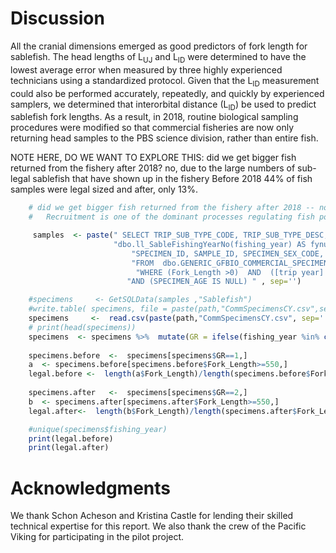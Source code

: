 # Discussion

All the cranial dimensions emerged as good predictors of fork length for sablefish.   The head lengths of L~UJ~ and L~ID~ were determined to have the lowest average error when measured by three highly experienced technicians using a standardized protocol.  Given that the L~ID~ measurement could also be performed accurately, repeatedly, and quickly by experienced samplers, we determined that interorbital distance (L~ID~) be used to predict sablefish fork lengths.   As a result, in 2018, routine biological sampling procedures were modified so that commercial fisheries are now only returning head samples to the PBS science division, rather than entire fish. 

NOTE HERE, DO WE WANT TO EXPLORE THIS: did we get bigger fish returned from the fishery after 2018?  no, due to the large numbers of sub-legal sablefish that have shown up in the fishery
Before 2018 44% of fish samples were legal sized and after, only 13%.


```r

    # did we get bigger fish returned from the fishery after 2018 -- nope because of all the baby sablefish that flooded the fishery
    #   Recruitment is one of the dominant processes regulating fish population productivity

     samples  <- paste(" SELECT TRIP_SUB_TYPE_CODE, TRIP_SUB_TYPE_DESC, [trip year], fishing_year,   ",
                       "dbo.ll_SableFishingYearNo(fishing_year) AS fynum, ",
		                   "SPECIMEN_ID, SAMPLE_ID, SPECIMEN_SEX_CODE, Fork_Length, SPECIMEN_AGE  ",
		                   "FROM  dbo.GENERIC_GFBIO_COMMERCIAL_SPECIMENS_LWSMO  ",
		                    "WHERE (Fork_Length >0)  AND  ([trip year] > 2015)   ",
                          "AND (SPECIMEN_AGE IS NULL) " , sep='')  

    #specimens     <- GetSQLData(samples ,"Sablefish")
    #write.table( specimens, file = paste(path,"CommSpecimensCY.csv",sep=''),row.names=FALSE, na="",col.names=TRUE, sep=",")
    specimens     <-  read.csv(paste(path,"CommSpecimensCY.csv", sep=''), header=T) # read from csv
    # print(head(specimens))
    specimens  <- specimens %>%  mutate(GR = ifelse(fishing_year %in% c('FY 2016/2017','FY 2017/2018'), 1, 2))
    
    specimens.before  <-  specimens[specimens$GR==1,]
    a  <- specimens.before[specimens.before$Fork_Length>=550,]
    legal.before <-  length(a$Fork_Length)/length(specimens.before$Fork_Length)  # 44%
        
    specimens.after   <-  specimens[specimens$GR==2,]
    b  <- specimens.after[specimens.after$Fork_Length>=550,]
    legal.after<-  length(b$Fork_Length)/length(specimens.after$Fork_Length)   # 13%

    #unique(specimens$fishing_year)
    print(legal.before)
    print(legal.after)

```

# Acknowledgments

We thank Schon Acheson and Kristina Castle for lending their skilled technical expertise for this report.  We also thank the crew of the Pacific Viking for participating in the pilot project.

\clearpage